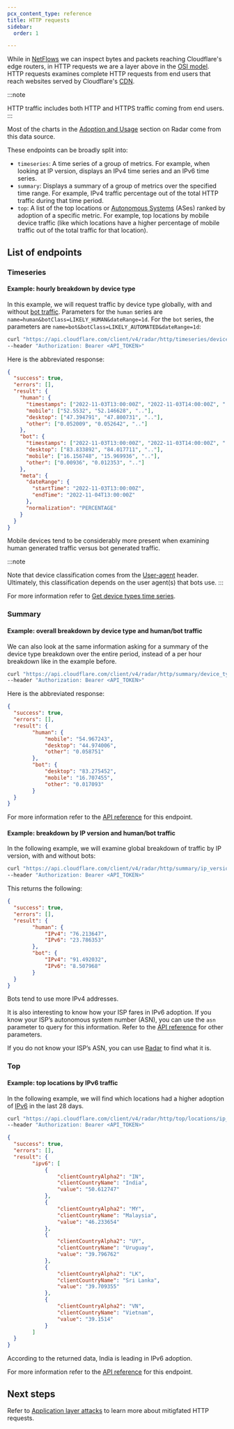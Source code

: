 ```yaml
---
pcx_content_type: reference
title: HTTP requests
sidebar:
  order: 1

---
```


While in [NetFlows](/radar/investigate/netflows/) we can inspect bytes and packets reaching Cloudflare's edge routers, in HTTP requests we are a layer above in the [OSI model](https://en.wikipedia.org/wiki/OSI_model). HTTP requests examines complete HTTP requests from end users that reach websites served by Cloudflare's [CDN](https://www.cloudflare.com/en-gb/learning/cdn/what-is-a-cdn/).

:::note

HTTP traffic includes both HTTP and HTTPS traffic coming from end users.
:::

Most of the charts in the [Adoption and Usage](https://radar.cloudflare.com/adoption-and-usage) section on Radar come from this data source.

These endpoints can be broadly split into:

* `timeseries`: A time series of a group of metrics. For example, when looking at IP version, displays an IPv4 time series and an IPv6 time series.
* `summary`: Displays a summary of a group of metrics over the specified time range. For example, IPv4 traffic percentage out of the total HTTP traffic during that time period.
* `top`: A list of the top locations or [Autonomous Systems](https://www.cloudflare.com/en-gb/learning/network-layer/what-is-an-autonomous-system/) (ASes) ranked by adoption of a specific metric. For example, top locations by mobile device traffic (like which locations have a higher percentage of mobile traffic out of the total traffic for that location).

## List of endpoints

### Timeseries

#### Example: hourly breakdown by device type

In this example, we will request traffic by device type globally, with and without [bot traffic](/radar/concepts/bot-classes/). Parameters for the `human` series are `name=human&botClass=LIKELY_HUMAN&dateRange=1d`. For the `bot` series, the parameters are `name=bot&botClass=LIKELY_AUTOMATED&dateRange=1d`:

```bash
curl "https://api.cloudflare.com/client/v4/radar/http/timeseries/device_type?name=human&botClass=LIKELY_HUMAN&dateRange=1d&name=bot&botClass=LIKELY_AUTOMATED&dateRange=1d&format=json&aggInterval=1h" \
--header "Authorization: Bearer <API_TOKEN>"
```

Here is the abbreviated response:

```json
{
  "success": true,
  "errors": [],
  "result": {
    "human": {
      "timestamps": ["2022-11-03T13:00:00Z", "2022-11-03T14:00:00Z", ".."],
      "mobile": ["52.5532", "52.146628", ".."],
      "desktop": ["47.394791", "47.800731", ".."],
      "other": ["0.052009", "0.052642", ".."]
    },
    "bot": {
      "timestamps": ["2022-11-03T13:00:00Z", "2022-11-03T14:00:00Z", ".."],
      "desktop": ["83.833892", "84.017711", ".."],
      "mobile": ["16.156748", "15.969936", ".."],
      "other": ["0.00936", "0.012353", ".."]
    },
    "meta": {
      "dateRange": {
        "startTime": "2022-11-03T13:00:00Z",
        "endTime": "2022-11-04T13:00:00Z"
      },
      "normalization": "PERCENTAGE"
    }
  }
}
```

Mobile devices tend to be considerably more present when examining human generated traffic versus bot generated traffic.

:::note

Note that device classification comes from the [User-agent](https://developer.mozilla.org/en-US/docs/Web/HTTP/Headers/User-Agent) header. Ultimately, this classification depends on the user agent(s) that bots use.
:::

For more information refer to [Get device types time series](/api/resources/radar/subresources/http/subresources/timeseries_groups/methods/device_type/).

### Summary

#### Example: overall breakdown by device type and human/bot traffic

We can also look at the same information asking for a summary of the device type breakdown over the entire period, instead of a per hour breakdown like in the example before.

```bash
curl "https://api.cloudflare.com/client/v4/radar/http/summary/device_type?name=human&botClass=LIKELY_HUMAN&dateRange=1d&name=bot&botClass=LIKELY_AUTOMATED&dateRange=1d&format=json&aggInterval=1h" \
--header "Authorization: Bearer <API_TOKEN>"
```

Here is the abbreviated response:

```json
{
  "success": true,
  "errors": [],
  "result": {
		"human": {
			"mobile": "54.967243",
			"desktop": "44.974006",
			"other": "0.058751"
		},
		"bot": {
			"desktop": "83.275452",
			"mobile": "16.707455",
			"other": "0.017093"
		}
  }
}
```

For more information refer to the [API reference](/api/resources/radar/subresources/http/subresources/summary/methods/device_type/) for this endpoint.

#### Example: breakdown by IP version and human/bot traffic

In the following example, we will examine global breakdown of traffic by IP version, with and without bots:

```bash
curl "https://api.cloudflare.com/client/v4/radar/http/summary/ip_version?name=human&botClass=LIKELY_HUMAN&dateRange=1d&name=bot&botClass=LIKELY_AUTOMATED&dateRange=1d&format=json&aggInterval=1h" \
--header "Authorization: Bearer <API_TOKEN>"
```

This returns the following:

```json
{
  "success": true,
  "errors": [],
  "result": {
		"human": {
			"IPv4": "76.213647",
			"IPv6": "23.786353"
		},
		"bot": {
			"IPv4": "91.492032",
			"IPv6": "8.507968"
		}
  }
}
```

Bots tend to use more IPv4 addresses.

It is also interesting to know how your ISP fares in IPv6 adoption. If you know your ISP’s autonomous system number (ASN), you can use the `asn` parameter to query for this information. Refer to the [API reference](/api/resources/radar/subresources/http/subresources/summary/methods/ip_version/) for other parameters.

If you do not know your ISP’s ASN, you can use [Radar](https://radar.cloudflare.com/ip) to find what it is.

### Top

#### Example: top locations by IPv6 traffic

In the following example, we will find which locations had a higher adoption of [IPv6](https://en.wikipedia.org/wiki/IPv6) in the last 28 days.

```bash
curl "https://api.cloudflare.com/client/v4/radar/http/top/locations/ip_version/IPv6?name=ipv6&botClass=LIKELY_HUMAN&dateRange=28d&format=json&limit=5" \
--header "Authorization: Bearer <API_TOKEN>"
```

```json
{
  "success": true,
  "errors": [],
  "result": {
		"ipv6": [
			{
				"clientCountryAlpha2": "IN",
				"clientCountryName": "India",
				"value": "50.612747"
			},
			{
				"clientCountryAlpha2": "MY",
				"clientCountryName": "Malaysia",
				"value": "46.233654"
			},
			{
				"clientCountryAlpha2": "UY",
				"clientCountryName": "Uruguay",
				"value": "39.796762"
			},
			{
				"clientCountryAlpha2": "LK",
				"clientCountryName": "Sri Lanka",
				"value": "39.709355"
			},
			{
				"clientCountryAlpha2": "VN",
				"clientCountryName": "Vietnam",
				"value": "39.1514"
			}
		]
  }
}
```

According to the returned data, India is leading in IPv6 adoption.

For more information refer to the [API reference](/api/resources/radar/subresources/http/subresources/locations/subresources/ip_version/methods/get/) for this endpoint.

## Next steps

Refer to [Application layer attacks](/radar/investigate/application-layer-attacks/) to learn more about mitigfated HTTP requests.
